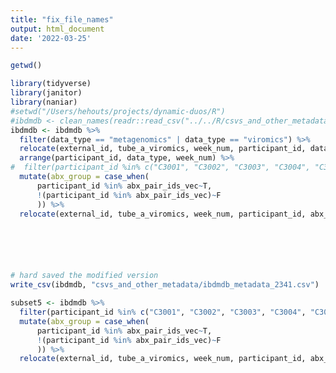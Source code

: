 ```yaml
---
title: "fix_file_names"
output: html_document
date: '2022-03-25'
---
```

```r
getwd()
```

```r
library(tidyverse)
library(janitor)
library(naniar)
#setwd("/Users/hehouts/projects/dynamic-duos/R")
#ibdmdb <- clean_names(readr::read_csv("../../R/csvs_and_other_metadata/ihmp_metadata.csv", show_col_types = F))
ibdmdb <- ibdmdb %>% 
  filter(data_type == "metagenomics" | data_type == "viromics") %>% 
  relocate(external_id, tube_a_viromics, week_num, participant_id, data_type) %>% 
  arrange(participant_id, data_type, week_num) %>% 
#  filter(participant_id %in% c("C3001", "C3002", "C3003", "C3004", "C3005")) %>%
  mutate(abx_group = case_when(
      participant_id %in% abx_pair_ids_vec~T,
      !(participant_id %in% abx_pair_ids_vec)~F
      )) %>% 
  relocate(external_id, tube_a_viromics, week_num, participant_id, abx_group, data_type)






# hard saved the modified version
write_csv(ibdmdb, "csvs_and_other_metadata/ibdmdb_metadata_2341.csv")
```

```r
subset5 <- ibdmdb %>% 
  filter(participant_id %in% c("C3001", "C3002", "C3003", "C3004", "C3005")) %>%
  mutate(abx_group = case_when(
      participant_id %in% abx_pair_ids_vec~T,
      !(participant_id %in% abx_pair_ids_vec)~F
      )) %>% 
  relocate(external_id, tube_a_viromics, week_num, participant_id, abx_group, data_type)
  
```